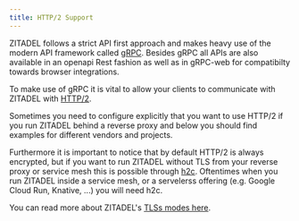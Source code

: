 ```yaml
---
title: HTTP/2 Support
---
```


ZITADEL follows a strict API first approach and makes heavy use of the modern API framework called [gRPC](https://grpc.io/).
Besides gRPC all APIs are also available in an openapi Rest fashion as well as in gRPC-web for compatibilty towards browser integrations.

To make use of gRPC it is vital to allow your clients to communicate with ZITADEL with [HTTP/2](https://en.wikipedia.org/wiki/HTTP/2).

Sometimes you need to configure explicitly that you want to use HTTP/2 if you run ZITADEL behind a reverse proxy and below you should find examples for different vendors and projects.

Furthermore it is important to notice that by default HTTP/2 is always encrypted, but if you want to run ZITADEL without TLS from your reverse proxy or service mesh this is possible through [h2c](https://httpd.apache.org/docs/2.4/howto/http2.html).
Oftentimes when you run ZITADEL inside a service mesh, or a servelerss offering (e.g. Google Cloud Run, Knative, ...) you will need h2c.

You can read more about ZITADEL's [TLSs modes here](/guides/manage/self-hosted/tls_modes).
